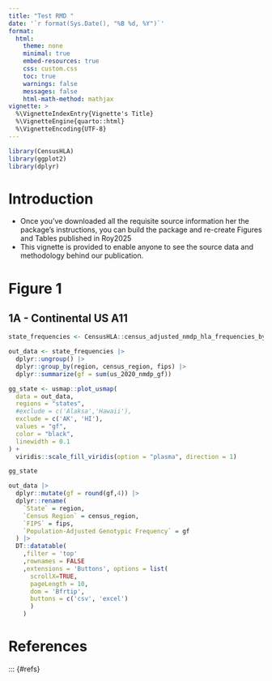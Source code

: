```yaml
---
title: "Test RMD "
date: '`r format(Sys.Date(), "%B %d, %Y")`'
format: 
  html:
    theme: none
    minimal: true
    embed-resources: true
    css: custom.css
    toc: true
    warnings: false
    messages: false
    html-math-method: mathjax
vignette: >
  %\VignetteIndexEntry{Vignette's Title}
  %\VignetteEngine{quarto::html}
  %\VignetteEncoding{UTF-8}
---
```


```r
library(CensusHLA)
library(ggplot2)
library(dplyr)
```

# Introduction

+ Once you've downloaded all the requisite source information her the package's instructions, you can build the package and re-create Figures and Tables published in Roy2025
+ This vignette is provided to enable anyone to see the source data and methodology behind our publication.

# Figure 1

## 1A - Continental US A11 

```r

state_frequencies <- CensusHLA::census_adjusted_nmdp_hla_frequencies_by_state |> dplyr::filter(allele == 'A*11:01')

out_data <- state_frequencies |>
  dplyr::ungroup() |>
  dplyr::group_by(region, census_region, fips) |>
  dplyr::summarize(gf = sum(us_2020_nmdp_gf))

gg_state <- usmap::plot_usmap(
  data = out_data,
  regions = "states",
  #exclude = c('Alaksa','Hawaii'),
  exclude = c('AK', 'HI'),
  values = "gf",
  color = "black",
  linewidth = 0.1
) +
  viridis::scale_fill_viridis(option = "plasma", direction = 1)
```


```r
gg_state
```

```r
out_data |> 
  dplyr::mutate(gf = round(gf,4)) |> 
  dplyr::rename(
    `State` = region,
    `Census Region` = census_region,
    `FIPS` = fips,
    `Population-Adjusted Genotypic Frequency` = gf
  ) |>
  DT::datatable(
    ,filter = 'top'
    ,rownames = FALSE
    ,extensions = 'Buttons', options = list(
      scrollX=TRUE,
      pageLength = 10,
      dom = 'Bfrtip',
      buttons = c('csv', 'excel')
      )
    )
```


# References

::: {#refs}
